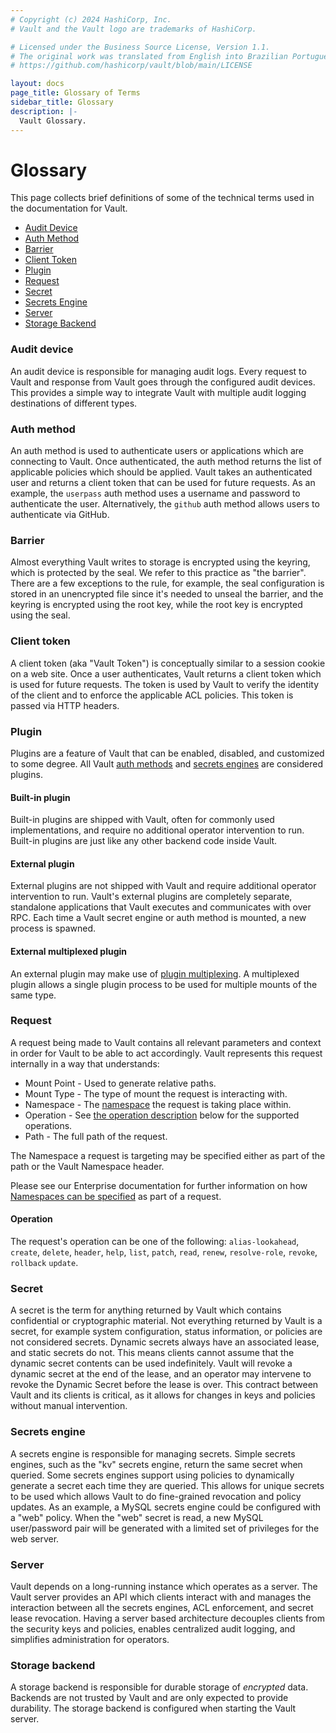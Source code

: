 ```yaml
---
# Copyright (c) 2024 HashiCorp, Inc.
# Vault and the Vault logo are trademarks of HashiCorp.

# Licensed under the Business Source License, Version 1.1.
# The original work was translated from English into Brazilian Portuguese.
# https://github.com/hashicorp/vault/blob/main/LICENSE

layout: docs
page_title: Glossary of Terms
sidebar_title: Glossary
description: |-
  Vault Glossary.
---
```


# Glossary

This page collects brief definitions of some of the technical terms used in the
documentation for Vault.

- [Audit Device](#audit-device)
- [Auth Method](#auth-method)
- [Barrier](#barrier)
- [Client Token](#client-token)
- [Plugin](#plugin)
- [Request](#request)
- [Secret](#secret)
- [Secrets Engine](#secrets-engine)
- [Server](#server)
- [Storage Backend](#storage-backend)

### Audit device

An audit device is responsible for managing audit logs.
Every request to Vault and response from Vault goes through the configured
audit devices. This provides a simple way to integrate Vault with multiple
audit logging destinations of different types.

### Auth method

An auth method is used to authenticate users or applications
which are connecting to Vault. Once authenticated, the auth method returns the
list of applicable policies which should be applied. Vault takes an
authenticated user and returns a client token that can be used for future
requests. As an example, the `userpass` auth method uses a username and
password to authenticate the user. Alternatively, the `github` auth method
allows users to authenticate via GitHub.

### Barrier

Almost everything Vault writes to storage is encrypted using the keyring, which is protected by the seal. We refer to this practice as "the barrier". There are a few exceptions to the rule, for example, the seal configuration is stored in an unencrypted file since it's needed to unseal the barrier, and the keyring is encrypted using the root key, while the root key is encrypted using the seal.

### Client token

A client token (aka "Vault Token") is conceptually
similar to a session cookie on a web site. Once a user authenticates, Vault
returns a client token which is used for future requests. The token is used by
Vault to verify the identity of the client and to enforce the applicable ACL
policies. This token is passed via HTTP headers.

### Plugin

Plugins are a feature of Vault that can be enabled, disabled, and customized to
some degree. All Vault [auth methods](/vault/docs/auth) and [secrets engines](/vault/docs/secrets)
are considered plugins.

#### Built-in plugin

Built-in plugins are shipped with Vault, often for commonly used
implementations, and require no additional operator intervention to run.
Built-in plugins are just like any other backend code inside Vault.

#### External plugin

External plugins are not shipped with Vault and require additional operator
intervention to run. Vault's external plugins are completely separate,
standalone applications that Vault executes and communicates with over RPC.
Each time a Vault secret engine or auth method is mounted, a new process is
spawned.

#### External multiplexed plugin

An external plugin may make use of [plugin multiplexing](/vault/docs/plugins/plugin-architecture#plugin-multiplexing).
A multiplexed plugin allows a single plugin process to be used for multiple
mounts of the same type.

### Request

A request being made to Vault contains all relevant parameters and context in order
for Vault to be able to act accordingly. Vault represents this request internally
in a way that understands:

* Mount Point - Used to generate relative paths.
* Mount Type - The type of mount the request is interacting with.
* Namespace - The [namespace](/vault/docs/enterprise/namespaces) the request is taking place within.
* Operation - See [the operation description](#operation) below for the supported operations.
* Path - The full path of the request.

<Note title="Request's Namespace">
  The Namespace a request is targeting may be specified either as part of the path
  or the Vault Namespace header.
</Note>

Please see our Enterprise documentation for further information on how
[Namespaces can be specified](/vault/docs/enterprise/namespaces#vault-api-and-namespaces)
as part of a request.

#### Operation

The request's operation can be one of the following: `alias-lookahead`, `create`, `delete`,
`header`, `help`, `list`, `patch`, `read`, `renew`, `resolve-role`, `revoke`, `rollback`
`update`.

### Secret

A secret is the term for anything returned by Vault which
contains confidential or cryptographic material. Not everything returned by
Vault is a secret, for example system configuration, status information, or
policies are not considered secrets. Dynamic secrets always have an associated lease, and static secrets do not.
This means clients cannot assume that the dynamic secret contents can be used
indefinitely. Vault will revoke a dynamic secret at the end of the lease, and an
operator may intervene to revoke the Dynamic Secret before the lease is over. This
contract between Vault and its clients is critical, as it allows for changes
in keys and policies without manual intervention.

### Secrets engine

A secrets engine is responsible for managing secrets.
Simple secrets engines, such as the "kv" secrets engine, return the same
secret when queried. Some secrets engines support using policies to
dynamically generate a secret each time they are queried. This allows for
unique secrets to be used which allows Vault to do fine-grained revocation and
policy updates. As an example, a MySQL secrets engine could be configured with
a "web" policy. When the "web" secret is read, a new MySQL user/password pair
will be generated with a limited set of privileges for the web server.

### Server

Vault depends on a long-running instance which operates as a
server. The Vault server provides an API which clients interact with and
manages the interaction between all the secrets engines, ACL enforcement, and
secret lease revocation. Having a server based architecture decouples clients
from the security keys and policies, enables centralized audit logging, and
simplifies administration for operators.

### Storage backend

A storage backend is responsible for durable storage of
_encrypted_ data. Backends are not trusted by Vault and are only expected to
provide durability. The storage backend is configured when starting the Vault
server.
